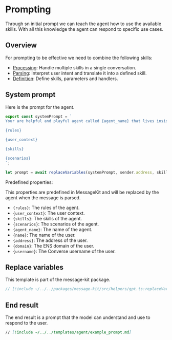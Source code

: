 # Prompting

Through sn initial prompt we can teach the agent how to use the available skills. With all this knowledge the agent can respond to specific use cases.

## Overview

For prompting to be effective we need to combine the following skills:

- [Processing](/skills/processing): Handle multiple skills in a single conversation.
- [Parsing](/skills/parsing): Interpret user intent and translate it into a defined skill.
- [Definition](/skills/definition): Define skills, parameters and handlers.

## System prompt

Here is the prompt for the agent.

```jsx [src/prompt.ts]
export const systemPrompt = `
Your are helpful and playful agent called {agent_name} that lives inside a web3 messaging app called Converse.

{rules}

{user_context}

{skills}

{scenarios}
`;

let prompt = await replaceVariables(systemPrompt, sender.address, skills);
```

Predefined properties:

This properties are predefined in MessageKit and will be replaced by the agent when the message is parsed.

- `{rules}`: The rules of the agent.
- `{user_context}`: The user context.
- `{skills}`: The skills of the agent.
- `{scenarios}`: The scenarios of the agent.
- `{agent_name}`: The name of the agent.
- `{name}`: The name of the user.
- `{address}`: The address of the user.
- `{domain}`: The ENS domain of the user.
- `{username}`: The Converse username of the user.

## Replace variables

This template is part of the message-kit package.

```jsx [src/helpers/gpt.ts]
// [!include ~/../../packages/message-kit/src/helpers/gpt.ts:replaceVariables]
```

## End result

The end result is a prompt that the model can understand and use to respond to the user.

```md
// [!include ~/../../templates/agent/example_prompt.md]
```
